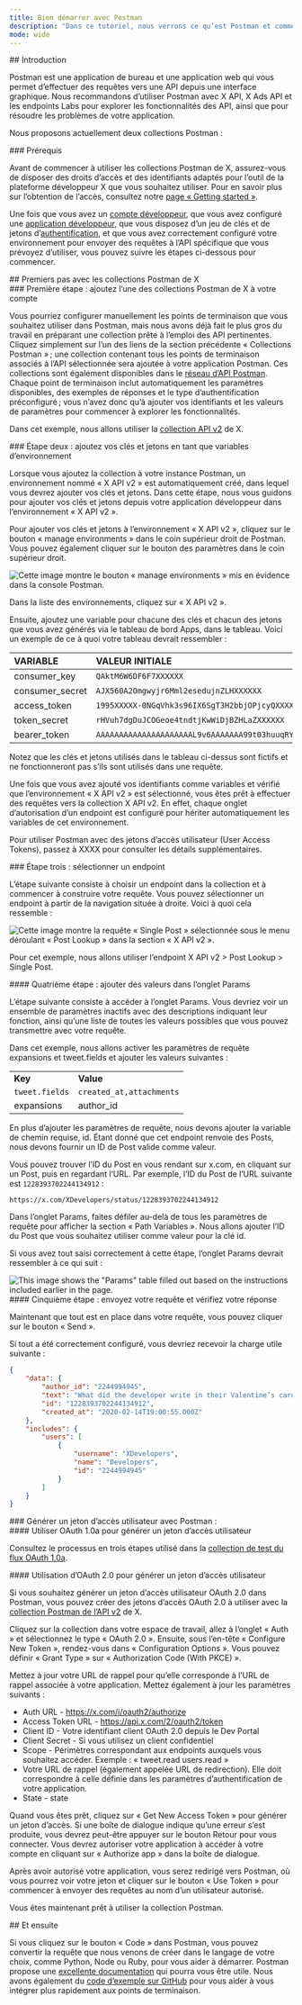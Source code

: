 ```yaml
---
title: Bien démarrer avec Postman
description: "Dans ce tutoriel, nous verrons ce qu’est Postman et comment le configurer rapidement."
mode: wide
---
```


<div id="introduction">
  ## Introduction
</div>

Postman est une application de bureau et une application web qui vous permet d’effectuer des requêtes vers une API depuis une interface graphique. Nous recommandons d’utiliser Postman avec X API, X Ads API et les endpoints Labs pour explorer les fonctionnalités des API, ainsi que pour résoudre les problèmes de votre application.

Nous proposons actuellement deux collections Postman :

<CardGroup cols={2}>
  <Card title="X API v2 Collection" icon="code" iconType="solid" href="https://app.getpostman.com/run-collection/9956214-784efcda-ed4c-4491-a4c0-a26470a67400" horizontal />

  <Card title="X Ads API Collection" icon="code" iconType="solid" href="https://app.getpostman.com/run-collection/1d12b9fc623b8e149f87" horizontal />
</CardGroup>

<div id="prerequisites">
  ### Prérequis
</div>

Avant de commencer à utiliser les collections Postman de X, assurez-vous de disposer des droits d’accès et des identifiants adaptés pour l’outil de la plateforme développeur X que vous souhaitez utiliser. Pour en savoir plus sur l’obtention de l’accès, consultez notre [page « Getting started »](/fr/resources/platform-overview).

Une fois que vous avez un [compte développeur](https://developer.x.com/en/portal/petition/essential/basic-info), que vous avez configuré une [application développeur](/fr/resources/fundamentals/developer-apps), que vous disposez d’un jeu de clés et de jetons d’[authentification](/fr/resources/fundamentals/authentication), et que vous avez correctement configuré votre environnement pour envoyer des requêtes à l’API spécifique que vous prévoyez d’utiliser, vous pouvez suivre les étapes ci-dessous pour commencer.
 

<div id="getting-started-with-xs-postman-collections">
  ## Premiers pas avec les collections Postman de X
</div>

<div id="step-one-add-one-of-the-x-postman-collections-to-your-account">
  ### Première étape : ajoutez l’une des collections Postman de X à votre compte
</div>

Vous pourriez configurer manuellement les points de terminaison que vous souhaitez utiliser dans Postman, mais nous avons déjà fait le plus gros du travail en préparant une collection prête à l’emploi des API pertinentes. Cliquez simplement sur l’un des liens de la section précédente « Collections Postman » ; une collection contenant tous les points de terminaison associés à l’API sélectionnée sera ajoutée à votre application Postman. Ces collections sont également disponibles dans le [réseau d’API Postman](https://explore.postman.com/). Chaque point de terminaison inclut automatiquement les paramètres disponibles, des exemples de réponses et le type d’authentification préconfiguré ; vous n’avez donc qu’à ajouter vos identifiants et les valeurs de paramètres pour commencer à explorer les fonctionnalités.

Dans cet exemple, nous allons utiliser la [collection API v2](https://app.getpostman.com/run-collection/9956214-784efcda-ed4c-4491-a4c0-a26470a67400) de X. 
 

<div id="step-two-add-your-keys-and-tokens-as-environmental-variables">
  ### Étape deux : ajoutez vos clés et jetons en tant que variables d’environnement
</div>

Lorsque vous ajoutez la collection à votre instance Postman, un environnement nommé « X API v2 » est automatiquement créé, dans lequel vous devrez ajouter vos clés et jetons. Dans cette étape, nous vous guidons pour ajouter vos clés et jetons depuis votre application développeur dans l’environnement « X API v2 ». 

Pour ajouter vos clés et jetons à l’environnement « X API v2 », cliquez sur le bouton « manage environments » dans le coin supérieur droit de Postman. Vous pouvez également cliquer sur le bouton des paramètres dans le coin supérieur droit. 
 

<Frame>
  <img src="/images/using-postman-1.png.twimg.1920.png" alt="Cette image montre le bouton « manage environments » mis en évidence dans la console Postman." />
</Frame>

Dans la liste des environnements, cliquez sur « X API v2 ». 

Ensuite, ajoutez une variable pour chacune des clés et chacun des jetons que vous avez générés via le tableau de bord Apps, dans le tableau. Voici un exemple de ce à quoi votre tableau devrait ressembler :

| VARIABLE | VALEUR INITIALE | VALEUR ACTUELLE |
| :--- | :--- | :--- |
| consumer&#95;key | `QAktM6W6DF6F7XXXXXX` | `QAktM6W6DF6F7XXXXXX` |
| consumer&#95;secret | `AJX560A2Omgwyjr6Mml2esedujnZLHXXXXXX` | `AJX560A2Omgwyjr6Mml2esedujnZLHXXXXXX` |
| access&#95;token | `1995XXXXX-0NGqVhk3s96IX6SgT3H2bbjOPjcyQXXXXXXX` | `1995XXXXX-0NGqVhk3s96IX6SgT3H2bbjOPjcyQXXXXXXX` |
| token&#95;secret | `rHVuh7dgDuJCOGeoe4tndtjKwWiDjBZHLaZXXXXXX` | `rHVuh7dgDuJCOGeoe4tndtjKwWiDjBZHLaZXXXXXX` |
| bearer&#95;token | `AAAAAAAAAAAAAAAAAAAAAL9v6AAAAAAA99t03huuqRYg0mpYAAFRbPR3XXXXXXX` | `AAAAAAAAAAAAAAAAAAAAAL9v6AAAAAAA99t03huuqRYg0mpYAAFRbPR3XXXXXXX` |

Notez que les clés et jetons utilisés dans le tableau ci-dessus sont fictifs et ne fonctionneront pas s’ils sont utilisés dans une requête. 

Une fois que vous avez ajouté vos identifiants comme variables et vérifié que l’environnement « X API v2 » est sélectionné, vous êtes prêt à effectuer des requêtes vers la collection X API v2. En effet, chaque onglet d’autorisation d’un endpoint est configuré pour hériter automatiquement les variables de cet environnement. 

Pour utiliser Postman avec des jetons d’accès utilisateur (User Access Tokens), passez à XXXX pour consulter les détails supplémentaires.

<div id="step-three-select-an-endpoint">
  ### Étape trois : sélectionner un endpoint
</div>

L’étape suivante consiste à choisir un endpoint dans la collection et à commencer à construire votre requête. Vous pouvez sélectionner un endpoint à partir de la navigation située à droite. Voici à quoi cela ressemble :

<Frame>
  <img src="/images/using-postman-2.png.twimg.1920.png" alt="Cette image montre la requête « Single Post » sélectionnée sous le menu déroulant « Post Lookup » dans la section « X API v2 »." />
</Frame>

Pour cet exemple, nous allons utiliser l’endpoint X API v2 &gt; Post Lookup &gt; Single Post. 

<div id="step-four-add-values-to-the-params-tab">
  #### Quatrième étape : ajouter des valeurs dans l’onglet Params
</div>

L’étape suivante consiste à accéder à l’onglet Params. Vous devriez voir un ensemble de paramètres inactifs avec des descriptions indiquant leur fonction, ainsi qu’une liste de toutes les valeurs possibles que vous pouvez transmettre avec votre requête.

Dans cet exemple, nous allons activer les paramètres de requête expansions et tweet.fields et ajouter les valeurs suivantes :

|     |     |
| :--- | :--- |
| **Key** | **Value** |
| `tweet.fields` | `created_at,attachments` |
| expansions | author&#95;id |

En plus d’ajouter les paramètres de requête, nous devons ajouter la variable de chemin requise, id. Étant donné que cet endpoint renvoie des Posts, nous devons fournir un ID de Post valide comme valeur.

Vous pouvez trouver l’ID du Post en vous rendant sur x.com, en cliquant sur un Post, puis en regardant l’URL. Par exemple, l’ID du Post de l’URL suivante est `1228393702244134912` :

`https://x.com/XDevelopers/status/1228393702244134912`

Dans l’onglet Params, faites défiler au-delà de tous les paramètres de requête pour afficher la section « Path Variables ». Nous allons ajouter l’ID du Post que vous souhaitez utiliser comme valeur pour la clé id.

Si vous avez tout saisi correctement à cette étape, l’onglet Params devrait ressembler à ce qui suit :

<Frame>
  <img src="/images/using-postman-3.png.twimg.1920.png" alt="This image shows the &#x22;Params&#x22; table filled out based on the instructions included earlier in the page." />
</Frame>

<div id="step-five-send-your-request-and-review-your-response">
  #### Cinquième étape : envoyez votre requête et vérifiez votre réponse
</div>

Maintenant que tout est en place dans votre requête, vous pouvez cliquer sur le bouton « Send ».

Si tout a été correctement configuré, vous devriez recevoir la charge utile suivante :

```json
{
    "data": {
        "author_id": "2244994945",
        "text": "What did the developer write in their Valentine’s card?\n  \nwhile(true) {\n    I = Love(You);  \n}",
        "id": "1228393702244134912",
        "created_at": "2020-02-14T19:00:55.000Z"
    },
    "includes": {
        "users": [
            {
                "username": "XDevelopers",
                "name": "Developers",
                "id": "2244994945"
            }
        ]
    }
}
```

<div id="generating-a-user-access-token-with-postman">
  ### Générer un jeton d’accès utilisateur avec Postman :
</div>

<div id="using-oauth-10a-to-generate-a-user-access-token">
  #### Utiliser OAuth 1.0a pour générer un jeton d’accès utilisateur
</div>

Consultez le processus en trois étapes utilisé dans la [collection de test du flux OAuth 1.0a](https://www.postman.com/xapidevelopers/workspace/twitter-s-public-workspace/collection/9956214-784efcda-ed4c-4491-a4c0-a26470a67400?ctx=documentation).

<div id="using-oauth-20-to-generate-a-user-access-token">
  #### Utilisation d’OAuth 2.0 pour générer un jeton d’accès utilisateur
</div>

Si vous souhaitez générer un jeton d’accès utilisateur OAuth 2.0 dans Postman, vous pouvez créer des jetons d’accès OAuth 2.0 à utiliser avec la [collection Postman de l’API v2](https://www.postman.com/xapidevelopers/workspace/twitter-s-public-workspace/collection/9956214-784efcda-ed4c-4491-a4c0-a26470a67400?ctx=documentation) de X.

Cliquez sur la collection dans votre espace de travail, allez à l’onglet « Auth » et sélectionnez le type « OAuth 2.0 ». Ensuite, sous l’en-tête « Configure New Token », rendez-vous dans « Configuration Options ». Vous pouvez définir « Grant Type » sur « Authorization Code (With PKCE) ».

Mettez à jour votre URL de rappel pour qu’elle corresponde à l’URL de rappel associée à votre application. Mettez également à jour les paramètres suivants :

* Auth URL -  https://x.com/i/oauth2/authorize
* Access Token URL -  https://api.x.com/2/oauth2/token
* Client ID - Votre identifiant client OAuth 2.0 depuis le Dev Portal
* Client Secret - Si vous utilisez un client confidentiel
* Scope - Périmètres correspondant aux endpoints auxquels vous souhaitez accéder. Exemple : « tweet.read users.read »
* Votre URL de rappel (également appelée URL de redirection). Elle doit correspondre à celle définie dans les paramètres d’authentification de votre application.
* State - state

Quand vous êtes prêt, cliquez sur « Get New Access Token » pour générer un jeton d’accès. Si une boîte de dialogue indique qu’une erreur s’est produite, vous devrez peut-être appuyer sur le bouton Retour pour vous connecter. Vous devrez autoriser votre application à accéder à votre compte en cliquant sur « Authorize app » dans la boîte de dialogue.

Après avoir autorisé votre application, vous serez redirigé vers Postman, où vous pourrez voir votre jeton et cliquer sur le bouton « Use Token » pour commencer à envoyer des requêtes au nom d’un utilisateur autorisé.

Vous êtes maintenant prêt à utiliser la collection Postman.

<div id="whats-next">
  ## Et ensuite
</div>

Si vous cliquez sur le bouton « Code » dans Postman, vous pouvez convertir la requête que nous venons de créer dans le langage de votre choix, comme Python, Node ou Ruby, pour vous aider à démarrer. Postman propose une [excellente documentation](https://learning.getpostman.com/) qui pourra vous être utile. Nous avons également du [code d’exemple sur GitHub](https://github.com/xdevplatform) pour vous aider à vous intégrer plus rapidement aux points de terminaison.